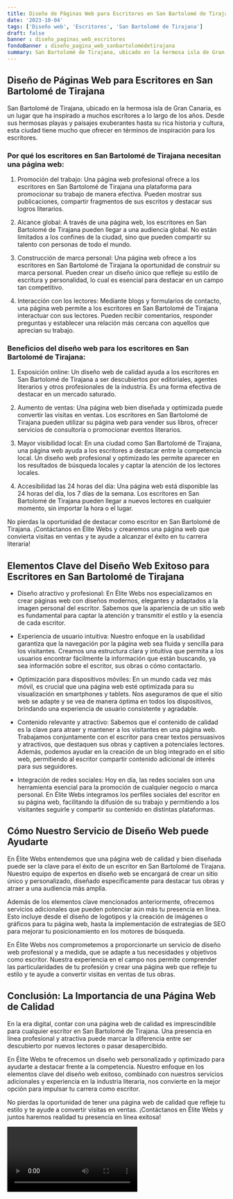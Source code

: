 ```yaml
---
title: Diseño de Páginas Web para Escritores en San Bartolomé de Tirajana
date: '2023-10-04'
tags: ['Diseño web', 'Escritores', 'San Bartolomé de Tirajana']
draft: false
banner : diseño_paginas_web_escritores
fondoBanner : diseño_pagina_web_sanbartolomédetirajana
summary: San Bartolomé de Tirajana, ubicado en la hermosa isla de Gran Canaria, es un lugar que ha inspirado a muchos escritores a lo largo de los años. Desde sus hermosas playas y paisajes exuberantes hasta su rica historia y cultura, esta ciudad tiene mucho que ofrecer en términos de inspiración para los escritores.
---
```


## Diseño de Páginas Web para Escritores en San Bartolomé de Tirajana

San Bartolomé de Tirajana, ubicado en la hermosa isla de Gran Canaria, es un lugar que ha inspirado a muchos escritores a lo largo de los años. Desde sus hermosas playas y paisajes exuberantes hasta su rica historia y cultura, esta ciudad tiene mucho que ofrecer en términos de inspiración para los escritores.

### Por qué los escritores en San Bartolomé de Tirajana necesitan una página web:

1. Promoción del trabajo: Una página web profesional ofrece a los escritores en San Bartolomé de Tirajana una plataforma para promocionar su trabajo de manera efectiva. Pueden mostrar sus publicaciones, compartir fragmentos de sus escritos y destacar sus logros literarios.

2. Alcance global: A través de una página web, los escritores en San Bartolomé de Tirajana pueden llegar a una audiencia global. No están limitados a los confines de la ciudad, sino que pueden compartir su talento con personas de todo el mundo.

3. Construcción de marca personal: Una página web ofrece a los escritores en San Bartolomé de Tirajana la oportunidad de construir su marca personal. Pueden crear un diseño único que refleje su estilo de escritura y personalidad, lo cual es esencial para destacar en un campo tan competitivo.

4. Interacción con los lectores: Mediante blogs y formularios de contacto, una página web permite a los escritores en San Bartolomé de Tirajana interactuar con sus lectores. Pueden recibir comentarios, responder preguntas y establecer una relación más cercana con aquellos que aprecian su trabajo.

### Beneficios del diseño web para los escritores en San Bartolomé de Tirajana:

1. Exposición online: Un diseño web de calidad ayuda a los escritores en San Bartolomé de Tirajana a ser descubiertos por editoriales, agentes literarios y otros profesionales de la industria. Es una forma efectiva de destacar en un mercado saturado.

2. Aumento de ventas: Una página web bien diseñada y optimizada puede convertir las visitas en ventas. Los escritores en San Bartolomé de Tirajana pueden utilizar su página web para vender sus libros, ofrecer servicios de consultoría o promocionar eventos literarios.

3. Mayor visibilidad local: En una ciudad como San Bartolomé de Tirajana, una página web ayuda a los escritores a destacar entre la competencia local. Un diseño web profesional y optimizado les permite aparecer en los resultados de búsqueda locales y captar la atención de los lectores locales.

4. Accesibilidad las 24 horas del día: Una página web está disponible las 24 horas del día, los 7 días de la semana. Los escritores en San Bartolomé de Tirajana pueden llegar a nuevos lectores en cualquier momento, sin importar la hora o el lugar.

No pierdas la oportunidad de destacar como escritor en San Bartolomé de Tirajana. ¡Contáctanos en Élite Webs y crearemos una página web que convierta visitas en ventas y te ayude a alcanzar el éxito en tu carrera literaria!

<GifSeo />

<Cta />

## Elementos Clave del Diseño Web Exitoso para Escritores en San Bartolomé de Tirajana

- Diseño atractivo y profesional: En Élite Webs nos especializamos en crear páginas web con diseños modernos, elegantes y adaptados a la imagen personal del escritor. Sabemos que la apariencia de un sitio web es fundamental para captar la atención y transmitir el estilo y la esencia de cada escritor.

- Experiencia de usuario intuitiva: Nuestro enfoque en la usabilidad garantiza que la navegación por la página web sea fluida y sencilla para los visitantes. Creamos una estructura clara y intuitiva que permita a los usuarios encontrar fácilmente la información que están buscando, ya sea información sobre el escritor, sus obras o cómo contactarlo.

- Optimización para dispositivos móviles: En un mundo cada vez más móvil, es crucial que una página web esté optimizada para su visualización en smartphones y tablets. Nos aseguramos de que el sitio web se adapte y se vea de manera óptima en todos los dispositivos, brindando una experiencia de usuario consistente y agradable.

- Contenido relevante y atractivo: Sabemos que el contenido de calidad es la clave para atraer y mantener a los visitantes en una página web. Trabajamos conjuntamente con el escritor para crear textos persuasivos y atractivos, que destaquen sus obras y captiven a potenciales lectores. Además, podemos ayudar en la creación de un blog integrado en el sitio web, permitiendo al escritor compartir contenido adicional de interés para sus seguidores.

- Integración de redes sociales: Hoy en día, las redes sociales son una herramienta esencial para la promoción de cualquier negocio o marca personal. En Élite Webs integramos los perfiles sociales del escritor en su página web, facilitando la difusión de su trabajo y permitiendo a los visitantes seguirle y compartir su contenido en distintas plataformas.

## Cómo Nuestro Servicio de Diseño Web puede Ayudarte

En Élite Webs entendemos que una página web de calidad y bien diseñada puede ser la clave para el éxito de un escritor en San Bartolomé de Tirajana. Nuestro equipo de expertos en diseño web se encargará de crear un sitio único y personalizado, diseñado específicamente para destacar tus obras y atraer a una audiencia más amplia.

Además de los elementos clave mencionados anteriormente, ofrecemos servicios adicionales que pueden potenciar aún más tu presencia en línea. Esto incluye desde el diseño de logotipos y la creación de imágenes o gráficos para tu página web, hasta la implementación de estrategias de SEO para mejorar tu posicionamiento en los motores de búsqueda.

En Élite Webs nos comprometemos a proporcionarte un servicio de diseño web profesional y a medida, que se adapte a tus necesidades y objetivos como escritor. Nuestra experiencia en el campo nos permite comprender las particularidades de tu profesión y crear una página web que refleje tu estilo y te ayude a convertir visitas en ventas de tus obras.

## Conclusión: La Importancia de una Página Web de Calidad

En la era digital, contar con una página web de calidad es imprescindible para cualquier escritor en San Bartolomé de Tirajana. Una presencia en línea profesional y atractiva puede marcar la diferencia entre ser descubierto por nuevos lectores o pasar desapercibido.

En Élite Webs te ofrecemos un diseño web personalizado y optimizado para ayudarte a destacar frente a la competencia. Nuestro enfoque en los elementos clave del diseño web exitoso, combinado con nuestros servicios adicionales y experiencia en la industria literaria, nos convierte en la mejor opción para impulsar tu carrera como escritor.

No pierdas la oportunidad de tener una página web de calidad que refleje tu estilo y te ayude a convertir visitas en ventas. ¡Contáctanos en Élite Webs y juntos haremos realidad tu presencia en línea exitosa!

<Video />

<CtaBot job='Escritores' city='San Bartolomé de Tirajana'/>

<Gmaps query='San Bartolomé de Tirajana+españa+maps' />